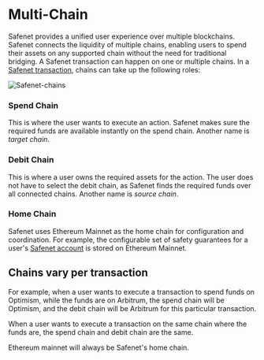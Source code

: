 # Multi-Chain

Safenet provides a unified user experience over multiple blockchains.
Safenet connects the liquidity of multiple chains, enabling users to spend their assets on any supported chain without the need for traditional bridging.
A Safenet transaction can happen on one or multiple chains.
In a [Safenet transaction](./safenet-transaction.mdx), chains can take up the following roles:

![Safenet-chains](../../assets/safenet-chains.png)

### Spend Chain

This is where the user wants to execute an action.
Safenet makes sure the required funds are available instantly on the spend chain.
Another name is *target chain*.

### Debit Chain

This is where a user owns the required assets for the action.
The user does not have to select the debit chain, as Safenet finds the required funds over all connected chains.
Another name is *source chain*.

### Home Chain

Safenet uses Ethereum Mainnet as the home chain for configuration and coordination.
For example, the configurable set of safety guarantees for a user's [Safenet account](./safenet-account.mdx) is stored on Ethereum Mainnet.

## Chains vary per transaction

For example, when a user wants to execute a transaction to spend funds on Optimism, while the funds are on Arbitrum, the spend chain will be Optimism, and the debit chain will be Arbitrum for this particular transaction.

When a user wants to execute a transaction on the same chain where the funds are, the spend chain and debit chain are the same.

Ethereum mainnet will always be Safenet's home chain.